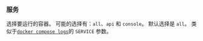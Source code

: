 ### 服务

选择要运行的容器。
可能的选择有：`all`、`api` 和 `console`。
默认选择是 `all`。
类似于[`docker compose logs`][docker compose logs]的 `SERVICE` 参数。

[docker compose logs]: https://docs.docker.com/reference/cli/docker/compose/logs/